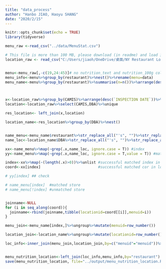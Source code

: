 ```yaml
---
title: "data_process"
author: "Hanbo JIAO, Haoyu SHANG"
date: "2020/2/15"
---
```


```r
knitr::opts_chunk$set(echo = TRUE)
library(tidyverse)

menu_raw <-read_csv("../data/MenuStat.csv")

# This file is more than 100 MB, please download (in readme) and load it by yourself.
location_raw <- read_csv("C:/Users/jiaoh/OneDrive/桌面/NY Restaurant Location.csv")


menu<-menu_raw[,-c(19,24:45)]# no nutrition_text and nutrition_100g col, potassium col (since only 5k entry have value)
menu_info<-menu%>%group_by(restaurant)%>%nest()%>%rename(menu=data)
menu_name<-menu%>%group_by(restaurant)%>%summarise(n=n())%>%arrange(desc(n))



x<-location_raw%>%group_by(CAMIS)%>%arrange(desc(`INSPECTION DATE`))%>%select(CAMIS,BORO:ZIPCODE,`INSPECTION DATE`,Latitude,Longitude)%>%unique%>%top_n(1,`INSPECTION DATE`)
location<-location_raw%>%select(CAMIS,DBA)%>%unique

res_location<- left_join(x,location) 

location_name<-res_location%>%group_by(DBA)%>%nest()


name_menu<-menu_name$restaurant%>%str_replace_all("'s", "")%>%str_replace_all("Shop", "")%>%str_replace_all("`S", "")%>%str_replace_all(" ", "")
name_loc<-location_name$DBA%>%str_replace_all("'s", "")%>%str_replace_all("Shop", "")%>%str_replace_all("`S", "")%>%str_replace_all(" ", "")

xx<-name_menu%>%map(~grep(.x,name_loc, ignore.case = T)) #index
yy<-name_menu%>%map(~grep(.x,name_loc, ignore.case = T,value = T)) #matched name

index<-xx%>%map(~(length(.x)>0))%>%unlist #successful matched index in menu
coord<-xx[index]                          #successful matched cor in location

# yy[index] ## check

# name_menu[index]  #matched store
# name_menu[!index] #unmatched store


joinname<-NULL
for (i in seq_along(coord)){
  joinname<-rbind(joinname,tibble(locationid=coord[[i]],menuid=i))
}

menu_join<-menu_name[index,]%>%ungroup%>%mutate(menuid=row_number())

location_join<-location_name%>%ungroup%>%mutate(locationid=row_number())%>%right_join(joinname,by=c("locationid"="locationid"))%>%unnest%>%group_by(menuid)%>%nest

loc_info<-inner_join(menu_join,location_join,by=c("menuid"="menuid"))%>%unnest%>%select(restaurant,BORO,BUILDING,STREET,ZIPCODE,Latitude,Longitude)%>%group_by(restaurant)%>%nest()%>%rename("location"=data)


menu_nutrition_location<-left_join(loc_info,menu_info,by="restaurant")
save(menu_nutrition_location, file="../output/menu_nutrition_location.RDatautrition_location.RData")

```









